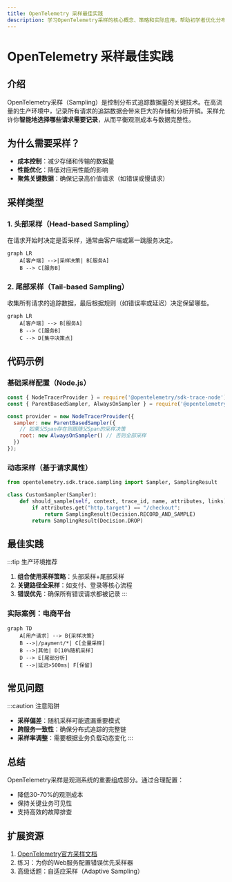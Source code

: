```yaml
---
title: OpenTelemetry 采样最佳实践
description: 学习OpenTelemetry采样的核心概念、策略和实际应用，帮助初学者优化分布式追踪的数据收集。
---
```


# OpenTelemetry 采样最佳实践

## 介绍

OpenTelemetry采样（Sampling）是控制分布式追踪数据量的关键技术。在高流量的生产环境中，记录所有请求的追踪数据会带来巨大的存储和分析开销。采样允许你**智能地选择哪些请求需要记录**，从而平衡观测成本与数据完整性。

## 为什么需要采样？

- **成本控制**：减少存储和传输的数据量<br />
- **性能优化**：降低对应用性能的影响<br />
- **聚焦关键数据**：确保记录高价值请求（如错误或慢请求）

## 采样类型

### 1. 头部采样（Head-based Sampling）
在请求开始时决定是否采样，通常由客户端或第一跳服务决定。

```mermaid
graph LR
    A[客户端] -->|采样决策| B[服务A]
    B --> C[服务B]
```

### 2. 尾部采样（Tail-based Sampling）
收集所有请求的追踪数据，最后根据规则（如错误率或延迟）决定保留哪些。

```mermaid
graph LR
    A[客户端] --> B[服务A]
    B --> C[服务B]
    C --> D[集中决策点]
```

## 代码示例

### 基础采样配置（Node.js）

```javascript
const { NodeTracerProvider } = require('@opentelemetry/sdk-trace-node');
const { ParentBasedSampler, AlwaysOnSampler } = require('@opentelemetry/core');

const provider = new NodeTracerProvider({
  sampler: new ParentBasedSampler({
    // 如果父Span存在则跟随父Span的采样决策
    root: new AlwaysOnSampler() // 否则全部采样
  })
});
```

### 动态采样（基于请求属性）

```python
from opentelemetry.sdk.trace.sampling import Sampler, SamplingResult

class CustomSampler(Sampler):
    def should_sample(self, context, trace_id, name, attributes, links):
        if attributes.get("http.target") == "/checkout":
            return SamplingResult(Decision.RECORD_AND_SAMPLE)
        return SamplingResult(Decision.DROP)
```

## 最佳实践

:::tip 生产环境推荐
1. **组合使用采样策略**：头部采样+尾部采样
2. **关键路径全采样**：如支付、登录等核心流程
3. **错误优先**：确保所有错误请求都被记录
:::

### 实际案例：电商平台

```mermaid
graph TD
    A[用户请求] --> B{采样决策}
    B -->|/payment/*| C[全量采样]
    B -->|其他| D[10%随机采样]
    D --> E[尾部分析]
    E -->|延迟>500ms| F[保留]
```

## 常见问题

:::caution 注意陷阱
- **采样偏差**：随机采样可能遗漏重要模式
- **跨服务一致性**：确保分布式追踪的完整链
- **采样率调整**：需要根据业务负载动态变化
:::

## 总结

OpenTelemetry采样是观测系统的重要组成部分。通过合理配置：
- 降低30-70%的观测成本
- 保持关键业务可见性
- 支持高效的故障排查

## 扩展资源

1. [OpenTelemetry官方采样文档](https://opentelemetry.io/docs/concepts/sampling/)
2. 练习：为你的Web服务配置错误优先采样器
3. 高级话题：自适应采样（Adaptive Sampling）